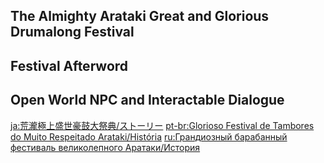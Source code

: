 {{Event Tabs}}

==The Almighty Arataki Great and Glorious Drumalong Festival==
{{Transclude|The Almighty Arataki Great and Glorious Drumalong Festival (Quest)|Dialogue|main=1|top=1}}

==Festival Afterword==
{{Transclude|Festival Afterword|Dialogue|main=1|top=1}}

==Open World NPC and Interactable Dialogue==
{{Transclude|The Almighty Arataki Great and Glorious Drumalong Festival (Quest)|Post-Quest Dialogue|main=1}}

[[ja:荒瀧極上盛世豪鼓大祭典/ストーリー]]
[[pt-br:Glorioso Festival de Tambores do Muito Respeitado Arataki/História]]
[[ru:Грандиозный барабанный фестиваль великолепного Аратаки/История]]